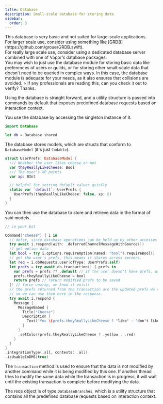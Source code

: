 ```yaml
---
title: Database
description: Small-scale database for storing data
sidebar:
  order: 3
---
```


<Aside type="danger">
  This database is very basic and not suited for large-scale applications.<br />
  For larger scale use, consider using something like [GRDB](https://github.com/groue/GRDB.swift).<br />
  For really large scale use, consider using a dedicated database server combined with one of Vapor's database packages.
</Aside>

<Aside type="note">
You may wish to just use the database module for storing basic data like preferences of users or guilds, 
or for storing other small-scale data that doesn't need to be queried in complex ways. In this case,
the database module is adequate for your needs, as it also ensures that collisions are avoided.
> If any professionals are reading this, can you check it out to verify? Thanks.

</Aside>

Using the database is straight forward, and a utility structure is passed into commands by default that 
exposes predefined database requests based on interaction context.

You use the database by accessing the singleton instance of it.

```swift
import Database

let db = Database.shared
```

The database stores models, which are structs that conform to `DatabaseModel` (it's just `Codable`).

```swift
struct UserPrefs: DatabaseModel {
  /// Whether the user likes cheese or not
  var theyReallyLikeCheese: Bool
  /// The user's XP points
  var xp: UInt

  // helpful for setting default values quickly
  static var `default`: UserPrefs { 
    UserPrefs(theyReallyLikeCheese: false, xp: 0)
  }
}
```

You can then use the database to store and retrieve data in the format of said models.

```swift
// in your bot

Command("cheese") { i in
  // defer, since database operations can be held up by other accesses
  try await i.respond(with: .deferredChannelMessageWithSource())
  // get option data
  let bool = try i.options.requireOption(named: "bool").requireBool()
  // get the user's prefs, this means it shares across servers.
  let req = i.dbRequests.user(ofType: UserPrefs.self)
  let prefs = try await db.transaction() { prefs in
    var prefs = prefs ?? .default // if the user doesn't have prefs, use default
    prefs.theyReallyLikeCheese = bool
    return prefs // return modified prefs to be saved
  }! // force unwrap, we know it exists
  // the prefs returned from the transaction are the updated prefs we returned from the closure
  // so we can use them here in the response.
  try await i.respond {
    Message {
      MessageEmbed {
        Title("Cheese")
        Description {
          Text("You \(prefs.theyReallyLikeCheese ? "like" : "don't like") cheese.")
        }
      }
      .setColor(prefs.theyReallyLikeCheese ? .yellow : .red)
    }
  }
}
.integrationType(.all, contexts: .all)
.isUsableInDMS(true)
```

The `transaction` method is used to ensure that the data is not 
modified by another command while it is being modified by this one.
If another thread tries to modify the same data while the transaction is in 
progress, it will wait until the existing transaction is complete before modifying the data.

The reqs object is of type `DatabaseBranches`, which is a utility structure that 
contains all the predefined database requests based on interaction context.